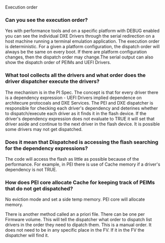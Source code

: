 Execution order
===Can you see the execution order?=== 
Yes with performance tools and on a specific platform with DEBUG enabled you can see the individual DXE Drivers through the serial redirection on a host machine running a terminal emulation application. The execution order is deterministic.  For a given a platform configuration, the dispatch order will always be the same on every boot.  If there are platform configuration changes, then the dispatch order may change.The serial output can also show the dispatch order of PEIMs and UEFI Drivers.

===What tool collects all the drivers and what order does the driver dispatcher execute the drivers?===
The mechanism is in the PI Spec.  The concept is that for every driver there is a dependency expression - UEFI Drivers implied dependence on architecure protocoals and DXE Services.  The PEI and DXE dispatcher is responsible for checking each driver's dependency and deterines whether to dispatch/execute each driver as it finds it in the flash device. If the driver's dependency expression does not evaluate to TRUE it will set that driver aside and continue to the next driver in the flash device. It is possible some drivers may not get dispatched.

===Does it mean that Dispatched is accessing the flash searching for the dependency expressions?===
The code will access the flash as little as possible because of the performance. For example, in PEI there is use of Cache memory if a driver's dependency is not TRUE. 

===How does PEI core allocate Cache for keeping track of PEIMs that do not get dispatched?===
No eviction mode and set a side temp memory. PEI core will allocate memory. 

There is another method called an a priori file. There can be one per Firmware volume. This will tell the dispatcher what order to dispatch list drivers in the order they need to dipatch them. This is a manual order. It does not need to be in any specific place in the FV. If it in the FV the dispatcher will find it.


<!-- [[Category:FAQ]] -->
<!-- [[Category:Dispatch]] -->
